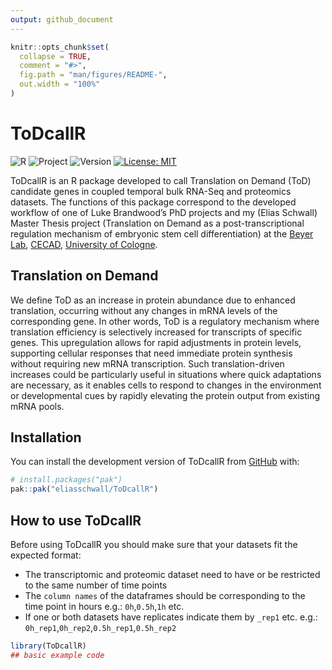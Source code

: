 ```yaml
---
output: github_document
---
```


<!-- README.md is generated from README.Rmd. Please edit that file -->

```r
knitr::opts_chunk$set(
  collapse = TRUE,
  comment = "#>",
  fig.path = "man/figures/README-",
  out.width = "100%"
)
```

# ToDcallR

<!-- badges: start -->
![R](https://img.shields.io/badge/R-276DC3?style=for-the-badge&logo=r&logoColor=white)
![Project]( https://img.shields.io/badge/Master--PhD-Thesis-blue)
![Version]( https://img.shields.io/badge/Version-0.1.0-red)
[![License: MIT](https://cdn.prod.website-files.com/5e0f1144930a8bc8aace526c/65dd9eb5aaca434fac4f1c34_License-MIT-blue.svg)](/LICENSE)
<!-- badges: end -->

ToDcallR is an R package developed to call Translation on Demand (ToD) candidate genes in coupled temporal bulk RNA-Seq and proteomics datasets. The functions of this package correspond to the developed workflow of one of Luke Brandwood's PhD projects and my (Elias Schwall) Master Thesis project (Translation on Demand as a post-transcriptional regulation mechanism of embryonic stem cell differentiation) at the [Beyer Lab](https://www.cecad.uni-koeln.de/research/principal-investigators/full-members/andreas-beyer), [CECAD](https://www.cecad.uni-koeln.de/home), [University of Cologne](https://www.uni-koeln.de/en/).

## Translation on Demand 
We define ToD as an increase in protein abundance due to enhanced translation, occurring without any changes in mRNA levels of the corresponding gene. In other words, ToD is a regulatory mechanism where translation efficiency is selectively increased for transcripts of specific genes. This upregulation allows for rapid adjustments in protein levels, supporting cellular responses that need immediate protein synthesis without requiring new mRNA transcription. Such translation-driven increases could be particularly useful in situations where quick adaptations are necessary, as it enables cells to respond to changes in the environment or developmental cues by rapidly elevating the protein output from existing mRNA pools.

## Installation

You can install the development version of ToDcallR from [GitHub](https://github.com/) with:

``` r
# install.packages("pak")
pak::pak("eliasschwall/ToDcallR")
```

## How to use ToDcallR

Before using ToDcallR you should make sure that your datasets fit the expected format:

* The transcriptomic and proteomic dataset need to have or be restricted to the same number of time points 
* The `column names` of the dataframes should be corresponding to the time point in hours e.g.: `0h`,`0.5h`,`1h` etc.
* If one or both datasets have replicates indicate them by `_rep1` etc. e.g.: `0h_rep1`,`0h_rep2`,`0.5h_rep1`,`0.5h_rep2`


```{=gfm}
[!IMPORTANT]
Some thoughts on normalization:
```


```r
library(ToDcallR)
## basic example code
```

